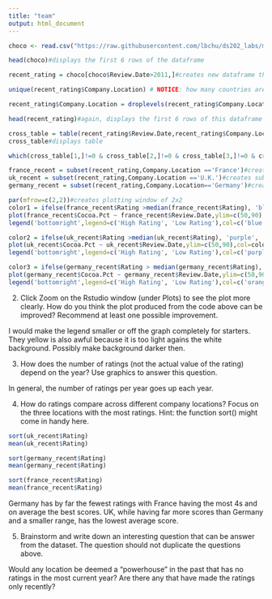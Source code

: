 ```yaml
---
title: "team"
output: html_document
---
```

```r
choco <- read.csv("https://raw.githubusercontent.com/lbchu/ds202_labs/master/choco.csv")  #gets dataframe from link in argument 

head(choco)#displays the first 6 rows of the dataframe

recent_rating = choco[choco$Review.Date>2011,]#creates new dataframe that is only ratings from 2012 and later

unique(recent_rating$Company.Location) # NOTICE: how many countries are listed but how many levels are there? This just displays the unique countries in the dataframe, 61 unique countries making chocolate

recent_rating$Company.Location = droplevels(recent_rating$Company.Location)#drops rows with no company location

head(recent_rating)#again, displays the first 6 rows of this dataframe

cross_table = table(recent_rating$Review.Date,recent_rating$Company.Location)#creates a table that displays the number of recent ratings based on year and country
cross_table#displays table

which(cross_table[1,]!=0 & cross_table[2,]!=0 & cross_table[3,]!=0 & cross_table[4,]!=0 & cross_table[5,]!=0)#displays countries and their indexes for countries that always have ratings from 2012 to 2017

france_recent = subset(recent_rating,Company.Location =='France')#creates subset of recent ratings with the country being France
uk_recent = subset(recent_rating,Company.Location =='U.K.')#creates subset of recent ratings with the country being U.K.
germany_recent = subset(recent_rating,Company.Location=='Germany')#creates subset of recent ratings with the country being Germany

par(mfrow=c(2,2))#creates plotting window of 2x2
color1 = ifelse(france_recent$Rating >median(france_recent$Rating), 'blue', 'green')#creates color scheme for first graph
plot(france_recent$Cocoa.Pct ~ france_recent$Review.Date,ylim=c(50,90),col=color1,pch=18,cex=1.5,xlab="Review Date", ylab= "Cocoa Percentage", main= "France") # plots graph of recent France scores and highlights low and high ratings. Also creates axis labels
legend('bottomright',legend=c('High Rating', 'Low Rating'),col=c('blue','green'),pch=18)# creates legend

color2 = ifelse(uk_recent$Rating >median(uk_recent$Rating), 'purple', 'red')#creates color scheme for second graph
plot(uk_recent$Cocoa.Pct ~ uk_recent$Review.Date,ylim=c(50,90),col=color2,pch=18,cex=1.5, xlab="Review Date", ylab= "Cocoa Percentage", main= "UK")# plots graph of recent UK scores and highlights low and high ratings. Also creates axis labels
legend('bottomright',legend=c('High Rating', 'Low Rating'),col=c('purple','red'),pch=18)#makes legend

color3 = ifelse(germany_recent$Rating > median(germany_recent$Rating), 'orange', 'yellow')#creates color scheme for final graph
plot(germany_recent$Cocoa.Pct ~ germany_recent$Review.Date,ylim=c(50,90),col=color3,pch=18,cex=1.5,xlab="Review Date", ylab= "Cocoa Percentage", main= "Germany") # plots graph of recent Germany scores and highlights low and high ratings. Also creates axis labels
legend('bottomright',legend=c('High Rating', 'Low Rating'),col=c('orange','yellow'),pch=18)#makes legend
```

2. Click Zoom on the Rstudio window (under Plots) to see the plot more clearly. How do you think the plot produced from the code above can be improved? Recommend at least one possible improvement.

I would make the legend smaller or off the graph completely for starters. They yellow is also awful because it is too light agains the white background. Possibly make background darker then. 

3. How does the number of ratings (not the actual value of the rating) depend on the year? Use graphics to answer this question.

In general, the number of ratings per year goes up each year.

4. How do ratings compare across different company locations? Focus on the three locations with the most ratings. Hint: the function sort() might come in handy here.

```r
sort(uk_recent$Rating)
mean(uk_recent$Rating)

sort(germany_recent$Rating)
mean(germany_recent$Rating)

sort(france_recent$Rating)
mean(france_recent$Rating)
```

Germany has by far the fewest ratings with France having the most 4s and on average the best scores. UK, while having far more scores than Germany and a smaller range, has the lowest average score.

5. Brainstorm and write down an interesting question that can be answer from the dataset. The question should not duplicate the questions above.

Would any location be deemed a "powerhouse" in the past that has no ratings in the most current year? Are there any that have made the ratings only recently?